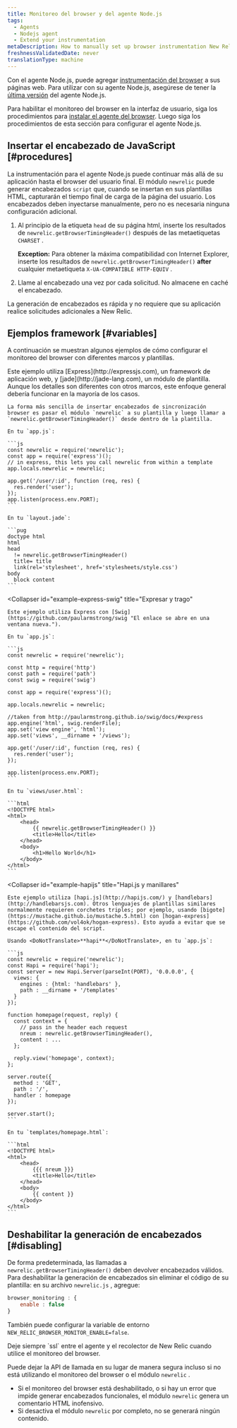 ```yaml
---
title: Monitoreo del browser y del agente Node.js
tags:
  - Agents
  - Nodejs agent
  - Extend your instrumentation
metaDescription: How to manually set up browser instrumentation New Relic's Node.js agent.
freshnessValidatedDate: never
translationType: machine
---
```


Con el agente Node.js, puede agregar [instrumentación del browser](/docs/browser/new-relic-browser/getting-started/introduction-new-relic-browser) a sus páginas web. Para utilizar <InlinePopover type="browser"/>con su agente Node.js, asegúrese de tener la [última versión](/docs/agents/nodejs-agent/installation-configuration/installing-maintaining-nodejs#upgrading) del agente Node.js.

Para habilitar el monitoreo del browser en la interfaz de usuario, siga los procedimientos para [instalar el agente del browser](/docs/browser/new-relic-browser/installation/install-new-relic-browser-agent). Luego siga los procedimientos de esta sección para configurar el agente Node.js.

## Insertar el encabezado de JavaScript [#procedures]

La instrumentación para el agente Node.js puede continuar más allá de su aplicación hasta el browser del usuario final. El módulo `newrelic` puede generar encabezados `script` que, cuando se insertan en sus plantillas HTML, capturarán el tiempo final de carga de la página del usuario. Los encabezados deben inyectarse manualmente, pero no es necesaria ninguna configuración adicional.

1. Al principio de la etiqueta `head` de su página html, inserte los resultados de `newrelic.getBrowserTimingHeader()` después de las metaetiquetas `CHARSET` .

   <DoNotTranslate>**Exception:**</DoNotTranslate> Para obtener la máxima compatibilidad con Internet Explorer, inserte los resultados de `newrelic.getBrowserTimingHeader()` <DoNotTranslate>**after**</DoNotTranslate> cualquier metaetiqueta `X-UA-COMPATIBLE HTTP-EQUIV` .

2. Llame al encabezado una vez por cada solicitud. No almacene en caché el encabezado.

La generación de encabezados es rápida y no requiere que su aplicación realice solicitudes adicionales a New Relic.

## Ejemplos framework [#variables]

A continuación se muestran algunos ejemplos de cómo configurar el monitoreo del browser con diferentes marcos y plantillas.

<CollapserGroup>
  <Collapser
    id="example-express"
    title="Expreso y jade"
  >
    Este ejemplo utiliza [Express](http://expressjs.com), un framework de aplicación web, y [jade](http://jade-lang.com), un módulo de plantilla. Aunque los detalles son diferentes con otros marcos, este enfoque general debería funcionar en la mayoría de los casos.

    La forma más sencilla de insertar encabezados de sincronización browser es pasar el módulo `newrelic` a su plantilla y luego llamar a `newrelic.getBrowserTimingHeader()` desde dentro de la plantilla.

    En tu `app.js`:

    ```js
    const newrelic = require('newrelic');
    const app = require('express')();
    // in express, this lets you call newrelic from within a template
    app.locals.newrelic = newrelic;

    app.get('/user/:id', function (req, res) {
      res.render('user');
    });
    app.listen(process.env.PORT);
    ```

    En tu `layout.jade`:

    ```pug
    doctype html
    html
    head
      != newrelic.getBrowserTimingHeader()
      title= title
      link(rel='stylesheet', href='stylesheets/style.css')
    body
      block content
    ```
  </Collapser>

  <Collapser
    id="example-express-swig"
    title="Expresar y trago"
  >
    Este ejemplo utiliza Express con [Swig](https://github.com/paularmstrong/swig "El enlace se abre en una ventana nueva.").

    En tu `app.js`:

    ```js
    const newrelic = require('newrelic');

    const http = require('http')
    const path = require('path')
    const swig = require('swig')

    const app = require('express')();

    app.locals.newrelic = newrelic;

    //taken from http://paularmstrong.github.io/swig/docs/#express
    app.engine('html', swig.renderFile);
    app.set('view engine', 'html');
    app.set('views', __dirname + '/views');

    app.get('/user/:id', function (req, res) {
      res.render('user');
    });

    app.listen(process.env.PORT);
    ```

    En tu `views/user.html`:

    ```html
    <!DOCTYPE html>
    <html>
        <head>
            {{ newrelic.getBrowserTimingHeader() }}
            <title>Hello</title>
        </head>
        <body>
            <h1>Hello World</h1>
        </body>
    </html>
    ```
  </Collapser>

  <Collapser
    id="example-hapijs"
    title="Hapi.js y manillares"
  >
    Este ejemplo utiliza [hapi.js](http://hapijs.com/) y [handlebars](http://handlebarsjs.com). Otros lenguajes de plantillas similares normalmente requieren corchetes triples; por ejemplo, usando [bigote](https://mustache.github.io/mustache.5.html) con [hogan-express](https://github.com/vol4ok/hogan-express). Esto ayuda a evitar que se escape el contenido del script.

    Usando <DoNotTranslate>**hapi**</DoNotTranslate>, en tu `app.js`:

    ```js
    const newrelic = require('newrelic');
    const Hapi = require('hapi');
    const server = new Hapi.Server(parseInt(PORT), '0.0.0.0', {
      views: {
        engines : {html: 'handlebars' },
        path : __dirname + '/templates'
      }
    });

    function homepage(request, reply) {
      const context = {
        // pass in the header each request
        nreum : newrelic.getBrowserTimingHeader(),
        content : ...
      };

      reply.view('homepage', context);
    };

    server.route({
      method : 'GET',
      path : '/',
      handler : homepage
    });

    server.start();
    ```

    En tu `templates/homepage.html`:

    ```html
    <!DOCTYPE html>
    <html>
        <head>
            {{{ nreum }}}
            <title>Hello</title>
        </head>
        <body>
            {{ content }}
        </body>
    </html>
    ```
  </Collapser>
</CollapserGroup>

## Deshabilitar la generación de encabezados [#disabling]

De forma predeterminada, las llamadas a `newrelic.getBrowserTimingHeader()` deben devolver encabezados válidos. Para deshabilitar la generación de encabezados sin eliminar el código de su plantilla: en su archivo `newrelic.js` , agregue:

```js
browser_monitoring : {
    enable : false
}
```

También puede configurar la variable de entorno `NEW_RELIC_BROWSER_MONITOR_ENABLE=false`.

<Callout variant="caution">
  Deje siempre `ssl` entre el agente y el recolector de New Relic cuando utilice el monitoreo del browser.
</Callout>

Puede dejar la API de llamada en su lugar de manera segura incluso si no está utilizando el monitoreo del browser o el módulo `newrelic` .

* Si el monitoreo del browser está deshabilitado, o si hay un error que impide generar encabezados funcionales, el módulo `newrelic` genera un comentario HTML inofensivo.
* Si desactiva el módulo `newrelic` por completo, no se generará ningún contenido.